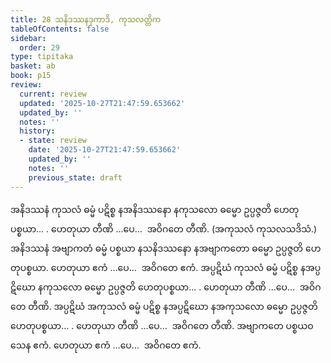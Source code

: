 ```yaml
---
title: 28 သနိဒဿနဒုကာဒိ, ကုသလတ္တိက
tableOfContents: false
sidebar:
  order: 29
type: tipitaka
basket: ab
book: p15
review:
  current: review
  updated: '2025-10-27T21:47:59.653662'
  updated_by: ''
  notes: ''
  history:
  - state: review
    date: '2025-10-27T21:47:59.653662'
    updated_by: ''
    notes: ''
    previous_state: draft
---
```



<ReviewStatus review={frontmatter.review} showDetails={true} />

<HypothesisAnnotation frontmatter={frontmatter} />

<DynamicBreadcrumb />

<Division number="37" book="p15" e="ch" v="40" p="225">

<Paragraph number="104" book="p15">
အနိဒဿနံ ကုသလံ ဓမ္မံ ပဋိစ္စ နအနိဒဿနော နကုသလော ဓမ္မော ဥပ္ပဇ္ဇတိ ဟေတုပစ္စယာ… . ဟေတုယာ တီဏိ …ပေ…  အဝိဂတေ တီဏိ. (အကုသလံ ကုသလသဒိသံ.)
</Paragraph>

<Paragraph number="105" book="p15">
အနိဒဿနံ အဗျာကတံ ဓမ္မံ ပစ္စယာ နသနိဒဿနော နအဗျာကတော ဓမ္မော ဥပ္ပဇ္ဇတိ ဟေတုပစ္စယာ. ဟေတုယာ ဧကံ …ပေ…  အဝိဂတေ ဧကံ.
</Paragraph>

<Paragraph number="106" book="p15">
အပ္ပဋိဃံ ကုသလံ ဓမ္မံ ပဋိစ္စ နအပ္ပဋိဃော နကုသလော ဓမ္မော ဥပ္ပဇ္ဇတိ ဟေတုပစ္စယာ… . ဟေတုယာ တီဏိ …ပေ…  အဝိဂတေ တီဏိ.
</Paragraph>

<Paragraph number="107" book="p15">
အပ္ပဋိဃံ အကုသလံ ဓမ္မံ ပဋိစ္စ နအပ္ပဋိဃော နအကုသလော ဓမ္မော ဥပ္ပဇ္ဇတိ ဟေတုပစ္စယာ… . ဟေတုယာ တီဏိ …ပေ…  အဝိဂတေ တီဏိ.
</Paragraph>

<Paragraph number="108" book="p15">
အဗျာကတေ ပစ္စယဝသေန ဧကံ. ဟေတုယာ ဧကံ …ပေ…  အဝိဂတေ ဧကံ.
</Paragraph>
</Division>